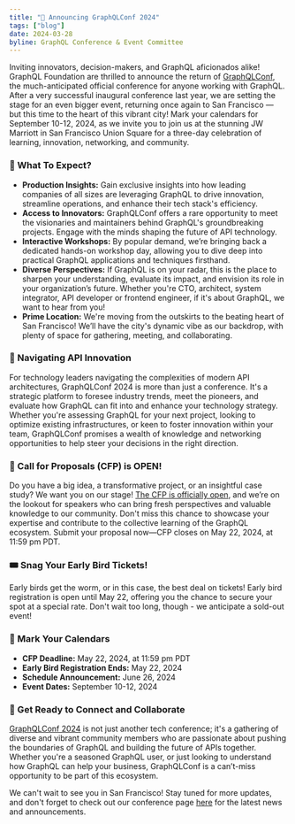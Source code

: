 ```yaml
---
title: "🎉 Announcing GraphQLConf 2024"
tags: ["blog"]
date: 2024-03-28
byline: GraphQL Conference & Event Committee
---
```


Inviting innovators, decision-makers, and GraphQL aficionados alike! GraphQL Foundation are thrilled to announce the return of [GraphQLConf](/conf/2024), the much-anticipated official conference for anyone working with GraphQL. After a very successful inaugural conference last year, we are setting the stage for an even bigger event, returning once again to San Francisco — but this time to the heart of this vibrant city! Mark your calendars for September 10-12, 2024, as we invite you to join us at the stunning JW Marriott in San Francisco Union Square for a three-day celebration of learning, innovation, networking, and community.

### 🌟 What To Expect?

* **Production Insights:** Gain exclusive insights into how leading companies of all sizes are leveraging GraphQL to drive innovation, streamline operations, and enhance their tech stack's efficiency.
* **Access to Innovators:** GraphQLConf offers a rare opportunity to meet the visionaries and maintainers behind GraphQL's groundbreaking projects. Engage with the minds shaping the future of API technology.
* **Interactive Workshops:** By popular demand, we’re bringing back a dedicated hands-on workshop day, allowing you to dive deep into practical GraphQL applications and techniques firsthand.
* **Diverse Perspectives:** If GraphQL is on your radar, this is the place to sharpen your understanding, evaluate its impact, and envision its role in your organization’s future. Whether you're CTO, architect, system integrator, API developer or frontend engineer, if it's about GraphQL, we want to hear from you!
* **Prime Location:** We're moving from the outskirts to the beating heart of San Francisco! We’ll have the city's dynamic vibe as our backdrop, with plenty of space for gathering, meeting, and collaborating.

### 🔭 Navigating API Innovation

For technology leaders navigating the complexities of modern API architectures, GraphQLConf 2024 is more than just a conference. It's a strategic platform to foresee industry trends, meet the pioneers, and evaluate how GraphQL can fit into and enhance your technology strategy. Whether you're assessing GraphQL for your next project, looking to optimize existing infrastructures, or keen to foster innovation within your team, GraphQLConf promises a wealth of knowledge and networking opportunities to help steer your decisions in the right direction.

### 📢 Call for Proposals (CFP) is OPEN!

Do you have a big idea, a transformative project, or an insightful case study? We want you on our stage! [The CFP is officially open](/conf/2024), and we’re on the lookout for speakers who can bring fresh perspectives and valuable knowledge to our community. Don't miss this chance to showcase your expertise and contribute to the collective learning of the GraphQL ecosystem. Submit your proposal now—CFP closes on May 22, 2024, at 11:59 pm PDT.

### 🎟️ Snag Your Early Bird Tickets!

Early birds get the worm, or in this case, the best deal on tickets! Early bird registration is open until May 22, offering you the chance to secure your spot at a special rate. Don't wait too long, though - we anticipate a sold-out event!

### 📅 Mark Your Calendars

* **CFP Deadline:** May 22, 2024, at 11:59 pm PDT
* **Early Bird Registration Ends:** May 22, 2024
* **Schedule Announcement:** June 26, 2024
* **Event Dates:** September 10-12, 2024

### 🤝 Get Ready to Connect and Collaborate

[GraphQLConf 2024](/conf/2024) is not just another tech conference; it's a gathering of diverse and vibrant community members who are passionate about pushing the boundaries of GraphQL and building the future of APIs together. Whether you're a seasoned GraphQL user, or just looking to understand how GraphQL can help your business, GraphQLConf is a can’t-miss opportunity to be part of this ecosystem.

We can't wait to see you in San Francisco! Stay tuned for more updates, and don't forget to check out our conference page [here](/conf/2024) for the latest news and announcements.
